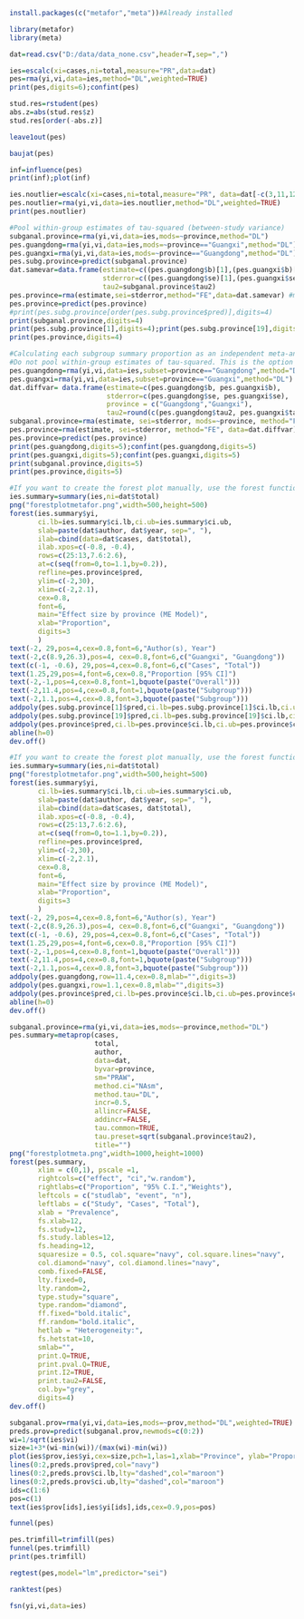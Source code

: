 ```r
install.packages(c("metafor","meta"))#Already installed
```
```r
library(metafor)
library(meta)
```
```r
dat=read.csv("D:/data/data_none.csv",header=T,sep=",")
```
```r
ies=escalc(xi=cases,ni=total,measure="PR",data=dat) 
pes=rma(yi,vi,data=ies,method="DL",weighted=TRUE)
print(pes,digits=6);confint(pes)
```
```r
stud.res=rstudent(pes)
abs.z=abs(stud.res$z)
stud.res[order(-abs.z)]
```
```r
leave1out(pes)
```
```r
baujat(pes)
```
```r
inf=influence(pes)
print(inf);plot(inf)
```
```r
ies.noutlier=escalc(xi=cases,ni=total,measure="PR", data=dat[-c(3,11,12),])
pes.noutlier=rma(yi,vi,data=ies.noutlier,method="DL",weighted=TRUE)
print(pes.noutlier)
```
```r
#Pool within-group estimates of tau-squared (between-study variance)
subganal.province=rma(yi,vi,data=ies,mods=~province,method="DL")
pes.guangdong=rma(yi,vi,data=ies,mods=~province=="Guangxi",method="DL")
pes.guangxi=rma(yi,vi,data=ies,mods=~province=="Guangdong",method="DL")
pes.subg.province=predict(subganal.province)
dat.samevar=data.frame(estimate=c((pes.guangdong$b)[1],(pes.guangxi$b)[1]),
                       stderror=c((pes.guangdong$se)[1],(pes.guangxi$se)[1]),
                       tau2=subganal.province$tau2)
pes.province=rma(estimate,sei=stderror,method="FE",data=dat.samevar) #method="FE or other RE estimators"
pes.province=predict(pes.province)
#print(pes.subg.province[order(pes.subg.province$pred)],digits=4)
print(subganal.province,digits=4)
print(pes.subg.province[1],digits=4);print(pes.subg.province[19],digits=4)
print(pes.province,digits=4) 
```
```r
#Calculating each subgroup summary proportion as an independent meta-analysis
#Do not pool within-group estimates of tau-squared. This is the option used by RevMan.
pes.guangdong=rma(yi,vi,data=ies,subset=province=="Guangdong",method="DL")
pes.guangxi=rma(yi,vi,data=ies,subset=province=="Guangxi",method="DL")
dat.diffvar= data.frame(estimate=c(pes.guangdong$b, pes.guangxi$b),
                        stderror=c(pes.guangdong$se, pes.guangxi$se),
                        province = c("Guangdong","Guangxi"), 
                        tau2=round(c(pes.guangdong$tau2, pes.guangxi$tau2),3))
subganal.province=rma(estimate, sei=stderror, mods=~province, method="FE", data=dat.diffvar)
pes.province=rma(estimate, sei=stderror, method="FE", data=dat.diffvar)
pes.province=predict(pes.province)
print(pes.guangdong,digits=5);confint(pes.guangdong,digits=5)
print(pes.guangxi,digits=5);confint(pes.guangxi,digits=5)
print(subganal.province,digits=5)
print(pes.province,digits=5)
```
```r
#If you want to create the forest plot manually, use the forest function in the metafor package. Numerical values in the following code are for demonstration purposes only. You need to change these values according to your data.
ies.summary=summary(ies,ni=dat$total)
png("forestplotmetafor.png",width=500,height=500)
forest(ies.summary$yi,
       ci.lb=ies.summary$ci.lb,ci.ub=ies.summary$ci.ub,
       slab=paste(dat$author, dat$year, sep=", "),
       ilab=cbind(data=dat$cases, dat$total),
       ilab.xpos=c(-0.8, -0.4),
       rows=c(25:13,7.6:2.6),
       at=c(seq(from=0,to=1.1,by=0.2)), 
       refline=pes.province$pred,
       ylim=c(-2,30),
       xlim=c(-2,2.1),
       cex=0.8,
       font=6,
       main="Effect size by province (ME Model)",
       xlab="Proportion",
       digits=3
       )
text(-2, 29,pos=4,cex=0.8,font=6,"Author(s), Year")
text(-2,c(8.9,26.3),pos=4, cex=0.8,font=6,c("Guangxi", "Guangdong"))
text(c(-1, -0.6), 29,pos=4,cex=0.8,font=6,c("Cases", "Total"))
text(1.25,29,pos=4,font=6,cex=0.8,"Proportion [95% CI]")
text(-2,-1,pos=4,cex=0.8,font=1,bquote(paste("Overall")))
text(-2,11.4,pos=4,cex=0.8,font=1,bquote(paste("Subgroup")))
text(-2,1.1,pos=4,cex=0.8,font=3,bquote(paste("Subgroup")))
addpoly(pes.subg.province[1]$pred,ci.lb=pes.subg.province[1]$ci.lb,ci.ub=pes.subg.province[1]$ci.ub,row=11.4,cex=0.8,mlab="",digits=3)
addpoly(pes.subg.province[19]$pred,ci.lb=pes.subg.province[19]$ci.lb,ci.ub=pes.subg.province[19]$ci.ub,row=1.1,cex=0.8,mlab="",digits=3)
addpoly(pes.province$pred,ci.lb=pes.province$ci.lb,ci.ub=pes.province$ci.ub,row=-1,cex=0.8,mlab="",digits=3)
abline(h=0)
dev.off()
```
```r
#If you want to create the forest plot manually, use the forest function in the metafor package. Numerical values in the following code are for demonstration purposes only. You need to change these values according to your data.
ies.summary=summary(ies,ni=dat$total)
png("forestplotmetafor.png",width=500,height=500)
forest(ies.summary$yi,
       ci.lb=ies.summary$ci.lb,ci.ub=ies.summary$ci.ub,
       slab=paste(dat$author, dat$year, sep=", "),
       ilab=cbind(data=dat$cases, dat$total),
       ilab.xpos=c(-0.8, -0.4),
       rows=c(25:13,7.6:2.6),
       at=c(seq(from=0,to=1.1,by=0.2)), 
       refline=pes.province$pred,
       ylim=c(-2,30),
       xlim=c(-2,2.1),
       cex=0.8,
       font=6,
       main="Effect size by province (ME Model)",
       xlab="Proportion",
       digits=3
       )
text(-2, 29,pos=4,cex=0.8,font=6,"Author(s), Year")
text(-2,c(8.9,26.3),pos=4, cex=0.8,font=6,c("Guangxi", "Guangdong"))
text(c(-1, -0.6), 29,pos=4,cex=0.8,font=6,c("Cases", "Total"))
text(1.25,29,pos=4,font=6,cex=0.8,"Proportion [95% CI]")
text(-2,-1,pos=4,cex=0.8,font=1,bquote(paste("Overall")))
text(-2,11.4,pos=4,cex=0.8,font=1,bquote(paste("Subgroup")))
text(-2,1.1,pos=4,cex=0.8,font=3,bquote(paste("Subgroup")))
addpoly(pes.guangdong,row=11.4,cex=0.8,mlab="",digits=3)
addpoly(pes.guangxi,row=1.1,cex=0.8,mlab="",digits=3)
addpoly(pes.province$pred,ci.lb=pes.province$ci.lb,ci.ub=pes.province$ci.ub,row=-1,cex=0.8,mlab="",digits=3)
abline(h=0)
dev.off()
```
```r
subganal.province=rma(yi,vi,data=ies,mods=~province,method="DL")
pes.summary=metaprop(cases,
                     total,
                     author,
                     data=dat,
                     byvar=province,
                     sm="PRAW",
                     method.ci="NAsm",
                     method.tau="DL",
                     incr=0.5,
                     allincr=FALSE,
                     addincr=FALSE,
                     tau.common=TRUE,
                     tau.preset=sqrt(subganal.province$tau2),
                     title="")
png("forestplotmeta.png",width=1000,height=1000)
forest(pes.summary,
       xlim = c(0,1), pscale =1, 
       rightcols=c("effect", "ci","w.random"),
       rightlabs=c("Proportion", "95% C.I.","Weights"),
       leftcols = c("studlab", "event", "n"), 
       leftlabs = c("Study", "Cases", "Total"),
       xlab = "Prevalence", 
       fs.xlab=12,
       fs.study=12,
       fs.study.lables=12,
       fs.heading=12,
       squaresize = 0.5, col.square="navy", col.square.lines="navy",
       col.diamond="navy", col.diamond.lines="navy",
       comb.fixed=FALSE,
       lty.fixed=0,
       lty.random=2, 
       type.study="square",
       type.random="diamond",
       ff.fixed="bold.italic",
       ff.random="bold.italic",
       hetlab = "Heterogeneity:",
       fs.hetstat=10,
       smlab="",
       print.Q=TRUE,
       print.pval.Q=TRUE,
       print.I2=TRUE,
       print.tau2=FALSE,
       col.by="grey",
       digits=4)
dev.off()
```
```r
subganal.prov=rma(yi,vi,data=ies,mods=~prov,method="DL",weighted=TRUE)
preds.prov=predict(subganal.prov,newmods=c(0:2))
wi=1/sqrt(ies$vi)
size=1+3*(wi-min(wi))/(max(wi)-min(wi))
plot(ies$prov,ies$yi,cex=size,pch=1,las=1,xlab="Province", ylab="Proportion")
lines(0:2,preds.prov$pred,col="navy")
lines(0:2,preds.prov$ci.lb,lty="dashed",col="maroon")
lines(0:2,preds.prov$ci.ub,lty="dashed",col="maroon")
ids=c(1:6)
pos=c(1)
text(ies$prov[ids],ies$yi[ids],ids,cex=0.9,pos=pos)
```
```r
funnel(pes)
```
```r
pes.trimfill=trimfill(pes)
funnel(pes.trimfill)
print(pes.trimfill)
```
```r
regtest(pes,model="lm",predictor="sei")
```
```r
ranktest(pes)
```
```r
fsn(yi,vi,data=ies)
```